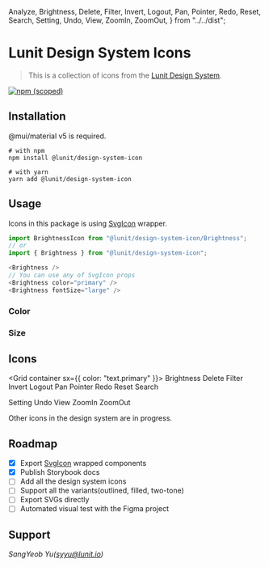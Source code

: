   Analyze,
  Brightness,
  Delete,
  Filter,
  Invert,
  Logout,
  Pan,
  Pointer,
  Redo,
  Reset,
  Search,
  Setting,
  Undo,
  View,
  ZoomIn,
  ZoomOut,
} from "../../dist";

<Meta title="Lunit Design System Icons" />

# Lunit Design System Icons

> This is a collection of icons from the [Lunit Design System](https://www.figma.com/file/ygzUKBGrGxEYzkhUwoOC3U/Lunit-Design-System?node-id=4604%3A96681).

[![npm (scoped)](https://img.shields.io/npm/v/@lunit/design-system-icons)](https://www.npmjs.com/package/@lunit/design-system-icons)

## Installation

@mui/material v5 is required.

```shell
# with npm
npm install @lunit/design-system-icon

# with yarn
yarn add @lunit/design-system-icon
```

## Usage

Icons in this package is using [SvgIcon](https://mui.com/components/icons/#svgicon) wrapper.

```ts
import BrightnessIcon from "@lunit/design-system-icon/Brightness";
// or
import { Brightness } from "@lunit/design-system-icon";

<Brightness />
// You can use any of SvgIcon props
<Brightness color="primary" />
<Brightness fontSize="large" />
```

### Color

<Canvas>
  <Story name="color">
    <Brightness />
    <Brightness color="primary" />
    <Brightness color="secondary" />
    <Brightness color="success" />
    <Brightness color="action" />
    <Brightness color="disabled" />
    <Brightness sx={{ color: pink[500] }} />
  </Story>
</Canvas>

### Size

<Canvas>
  <Story name="size">
    <Brightness fontSize="small" />
    <Brightness />
    <Brightness fontSize="large" />
    <Brightness sx={{ fontSize: 40 }} />
  </Story>
</Canvas>

## Icons

<Grid container sx={{ color: "text.primary" }}>
  <Grid item xs={2}>
    <Typography>Brightness</Typography>
  </Grid>
  <Grid item xs={10}>
    <Brightness />
  </Grid>
  <Grid item xs={2}>
    <Typography>Delete</Typography>
  </Grid>
  <Grid item xs={10}>
    <Delete />
  </Grid>
  <Grid item xs={2}>
    <Typography>Filter</Typography>
  </Grid>
  <Grid item xs={10}>
    <Filter />
  </Grid>
  <Grid item xs={2}>
    <Typography>Invert</Typography>
  </Grid>
  <Grid item xs={10}>
    <Invert />
  </Grid>
  <Grid item xs={2}>
    <Typography>Logout</Typography>
  </Grid>
  <Grid item xs={10}>
    <Logout />
  </Grid>
  <Grid item xs={2}>
    <Typography>Pan</Typography>
  </Grid>
  <Grid item xs={10}>
    <Pan />
  </Grid>
  <Grid item xs={2}>
    <Typography>Pointer</Typography>
  </Grid>
  <Grid item xs={10}>
    <Pointer />
  </Grid>
  <Grid item xs={2}>
    <Typography>Redo</Typography>
  </Grid>
  <Grid item xs={10}>
    <Redo />
  </Grid>
  <Grid item xs={2}>
    <Typography>Reset</Typography>
  </Grid>
  <Grid item xs={10}>
    <Reset />
  </Grid>
  <Grid item xs={2}>
    <Typography>Search</Typography>
  </Grid>
  <Grid item xs={10}>
    <Search />
  </Grid>
  <Grid item xs={2}>
    <Typography>Setting</Typography>
  </Grid>
  <Grid item xs={10}>
    <Setting />
  </Grid>
  <Grid item xs={2}>
    <Typography>Undo</Typography>
  </Grid>
  <Grid item xs={10}>
    <Undo />
  </Grid>
  <Grid item xs={2}>
    <Typography>View</Typography>
  </Grid>
  <Grid item xs={10}>
    <View />
  </Grid>
  <Grid item xs={2}>
    <Typography>ZoomIn</Typography>
  </Grid>
  <Grid item xs={10}>
    <ZoomIn />
  </Grid>
  <Grid item xs={2}>
    <Typography>ZoomOut</Typography>
  </Grid>
  <Grid item xs={10}>
    <ZoomOut />
  </Grid>
</Grid>

Other icons in the design system are in progress.

## Roadmap

- [x] Export [SvgIcon](https://mui.com/components/icons/#svgicon) wrapped components
- [x] Publish Storybook docs
- [ ] Add all the design system icons
- [ ] Support all the variants(outlined, filled, two-tone)
- [ ] Export SVGs directly
- [ ] Automated visual test with the Figma project

## Support

_SangYeob Yu(syyu@lunit.io)_
